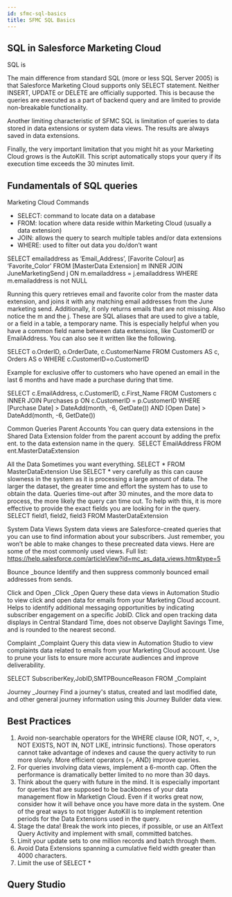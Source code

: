 ```yaml
---
id: sfmc-sql-basics
title: SFMC SQL Basics
---
```



<LeadText content='' />

## SQL in Salesforce Marketing Cloud

SQL is

The main difference from standard SQL (more or less SQL Server 2005) is that Salesforce Marketing Cloud supports only SELECT statement. Neither INSERT, UPDATE or DELETE are officially supported. This is because the queries are executed as a part of backend query and are limited to provide non-breakable functionality.

Another limiting characteristic of SFMC SQL is limitation of queries to data stored in data extensions or system data views. The results are always saved in data extensions.

Finally, the very important limitation that you might hit as your Marketing Cloud grows is the AutoKill. This script automatically stops your query if its execution time exceeds the 30 minutes limit.

## Fundamentals of SQL queries

Marketing Cloud Commands
* SELECT: command to locate data on a database
* FROM: location where data reside within Marketing Cloud (usually a data extension)
* JOIN: allows the query to search multiple tables and/or data extensions
* WHERE: used to filter out data you do/don’t want

SELECT emailaddress as ‘Email_Address’, [Favorite Colour] as ‘Favorite_Color’
FROM [MasterData Extension] m
INNER JOIN JuneMarketingSend j
ON m.emailaddress = j.emailaddress
WHERE m.emailaddress is not NULL

Running this query retrieves email and favorite color from the master data extension, and joins it with any matching email addresses from the June marketing send. Additionally, it only returns emails that are not missing. Also notice the m and the j. These are SQL aliases that are used to give a table, or a field in a table, a temporary name. This is especially helpful when you have a common field name between data extensions, like CustomerID or EmailAddress. You can also see it written like the following.

SELECT o.OrderID, o.OrderDate, c.CustomerName
FROM Customers AS c, Orders AS o
WHERE c.CustomerID=o.CustomerID

Example for exclusive offer to customers who have opened an email in the last 6 months and have made a purchase during that time.

SELECT c.EmailAddress, c.CustomerID, c.First_Name
FROM Customers c
INNER JOIN Purchases p
ON c.CustomerID = p.CustomerID
WHERE [Purchase Date] > DateAdd(month, -6, GetDate()) AND [Open Date] > DateAdd(month, -6, GetDate())


Common Queries
Parent Accounts
You can query data extensions in the Shared Data Extension folder from the parent account by adding the prefix ent. to the data extension name in the query. 
SELECT EmailAddress
FROM ent.MasterDataExtension

All the Data
Sometimes you want everything.
SELECT *
FROM MasterDataExtension
Use SELECT * very carefully as this can cause slowness in the system as it is processing a large amount of data. The larger the dataset, the greater time and effort the system has to use to obtain the data. Queries time-out after 30 minutes, and the more data to process, the more likely the query can time out. To help with this, it is more effective to provide the exact fields you are looking for in the query. 
SELECT field1, field2, field3
FROM MasterDataExtension


System Data Views
System data views are Salesforce-created queries that you can use to find information about your subscribers. Just remember, you won’t be able to make changes to these precreated data views. Here are some of the most commonly used views.
Full list: https://help.salesforce.com/articleView?id=mc_as_data_views.htm&type=5

Bounce
_bounce
Identify and then suppress commonly bounced email addresses from sends.

Click and Open
_Click
_Open
Query these data views in Automation Studio to view click and open data for emails from your Marketing Cloud account.
Helps to identify additional messaging opportunities by indicating subscriber engagement on a specific JobID.
Click and open tracking data displays in Central Standard Time, does not observe Daylight Savings Time, and is rounded to the nearest second.

Complaint
_Complaint
Query this data view in Automation Studio to view complaints data related to emails from your Marketing Cloud account.
Use to prune your lists to ensure more accurate audiences and improve deliverability.

SELECT SubscriberKey,JobID,SMTPBounceReason
FROM _Complaint

Journey
_Journey
Find a journey's status, created and last modified date, and other general journey information using this Journey Builder data view.


## Best Practices

1. Avoid non-searchable operators for the WHERE clause (OR, NOT, <, >, NOT EXISTS, NOT IN, NOT LIKE, intrinsic functions). Those operators cannot take advantage of indexes and cause the query activity to run more slowly. More efficient operators (=, AND) improve queries.
2. For queries involving data views, implement a 6-month cap. Often the performance is dramatically better limited to no more than 30 days.
3. Think about the query with future in the mind. It is especially important for queries that are supposed to be backbones of your data management flow in Marketign Cloud. Even if it works great now, consider how it will behave once you have more data in the system. One of the great ways to not trigger AutoKill is to implement retention periods for the Data Extensions used in the query.
4. Stage the data! Break the work into pieces, if possible, or use an AltText Query Activity and implement with small, committed batches.
5. Limit your update sets to one million records and batch through them.
6. Avoid Data Extensions spanning a cumulative field width greater than 4000 characters.
7. Limit the use of SELECT *

## Query Studio

